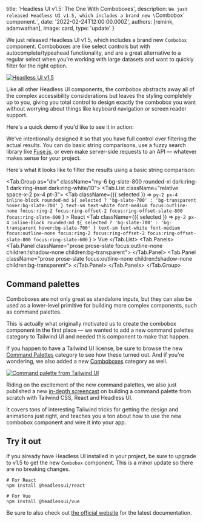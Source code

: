 
  title: 'Headless UI v1.5: The One With Comboboxes',
  description: `We just released Headless UI v1.5, which includes a brand new \`Combobox\` component.`,
  date: '2022-02-24T12:00:00.000Z',
  authors: [reinink, adamwathan],
  image: card,
  type: 'update'
}

We just released Headless UI v1.5, which includes a brand new `Combobox` component. Comboboxes are like select controls but with autocomplete/typeahead functionality, and are a great alternative to a regular select when you're working with large datasets and want to quickly filter for the right option.

<!--more-->

<a href="https://headlessui.dev">
  <img src={banner} alt="Headless UI v1.5" />
</a>

Like all other Headless UI components, the combobox abstracts away all of the complex accessibility considerations but leaves the styling completely up to you, giving you total control to design exactly the combobox you want without worrying about things like keyboard navigation or screen reader support.

Here's a quick demo if you'd like to see it in action:

<Demo />

We've intentionally designed it so that you have full control over filtering the actual results. You can do basic string comparisons, use a fuzzy search library like [Fuse.js](https://fusejs.io/), or even make server-side requests to an API — whatever makes sense for your project.

Here's what it looks like to filter the results using a basic string comparison:

<Tab.Group as="div" className="my-6 bg-slate-800 rounded-xl dark:ring-1 dark:ring-inset dark:ring-white/10">
  <Tab.List className="relative space-x-2 px-4 pt-3">
    <Tab
      className={({ selected }) =>
        `py-2 px-4 inline-block rounded-md ${
          selected ? 'bg-slate-700' : 'bg-transparent hover:bg-slate-700'
        } text-sm text-white font-medium focus:outline-none focus:ring-2 focus:ring-offset-2 focus:ring-offset-slate-800 focus:ring-slate-600`
      }
    >
      React
    </Tab>
    <Tab
      className={({ selected }) =>
        `py-2 px-4 inline-block rounded-md ${
          selected ? 'bg-slate-700' : 'bg-transparent hover:bg-slate-700'
        } text-sm text-white font-medium focus:outline-none focus:ring-2 focus:ring-offset-2 focus:ring-offset-slate-800 focus:ring-slate-600`
      }
    >
      Vue
    </Tab>
  </Tab.List>
  <Tab.Panels>
    <Tab.Panel className="prose prose-slate focus:outline-none children:!shadow-none children:bg-transparent">
      <ReactSnippet />
    </Tab.Panel>
    <Tab.Panel className="prose prose-slate focus:outline-none children:!shadow-none children:bg-transparent">
      <VueSnippet />
    </Tab.Panel>
  </Tab.Panels>
</Tab.Group>

## Command palettes

Comboboxes are not only great as standalone inputs, but they can also be used as a lower-level primitive for building more complex components, such as command palettes.

This is actually what originally motivated us to create the combobox component in the first place — we wanted to add a new command palettes category to Tailwind UI and needed this component to make that happen.

If you happen to have a Tailwind UI license, be sure to browse the new [Command Palettes](https://tailwindui.com/components/application-ui/navigation/command-palettes) category to see how these turned out. And if you're wondering, we also added a new [Comboboxes](https://tailwindui.com/components/application-ui/forms/comboboxes) category as well.

<a href="https://tailwindui.com/components/application-ui/navigation/command-palettes">
  <img src={commandPalette} alt="Command palette from Tailwind UI" />
</a>

Riding on the excitement of the new command palettes, we also just published a new [in-depth screencast](https://www.youtube.com/watch?v=-jix4KyxLuQ) on building a command palette from scratch with Tailwind CSS, React and Headless UI.

It covers tons of interesting Tailwind tricks for getting the design and animations just right, and teaches you a ton about how to use the new combobox component and wire it into your app.

<!-- Command palettes video -->

## Try it out

If you already have Headless UI installed in your project, be sure to upgrade to v1.5 to get the new `Combobox` component. This is a minor update so there are no breaking changes.

```shell
# For React
npm install @headlessui/react

# For Vue
npm install @headlessui/vue
```

Be sure to also check out [the official website](https://headlessui.dev) for the latest documentation.
